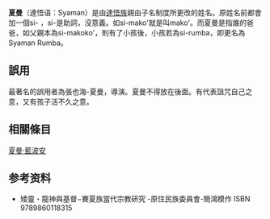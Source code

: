 {{no footnotes|time=2016-12-19T23:04:51+00:00}}
{{refimprove|time=2016-12-19T23:04:51+00:00}}
'''夏曼'''（達悟语：Syaman）是由[[達悟族|達悟族]]親由子名制度所更改的姓名。原姓名前都會加一個si- ，si-是助詞，沒意義。如si-mako'就是叫mako'。而夏曼是指誰的爸爸，如父親本為si-makoko'，則有了小孩後，小孩若為si-rumba，即更名為Syaman Rumba。

==誤用==
最著名的誤用者為張也海-夏曼，導演。夏曼不得放在後面。有代表詛咒自己之意，又有孩子活不久之意。

==相關條目==
[[夏曼·藍波安|夏曼·藍波安]]

==参考资料==
{{reflist}}
*矮靈・龍神與基督−賽夏族當代宗教研究 -原住民族委員會-簡鴻模作 ISBN 9789860118315